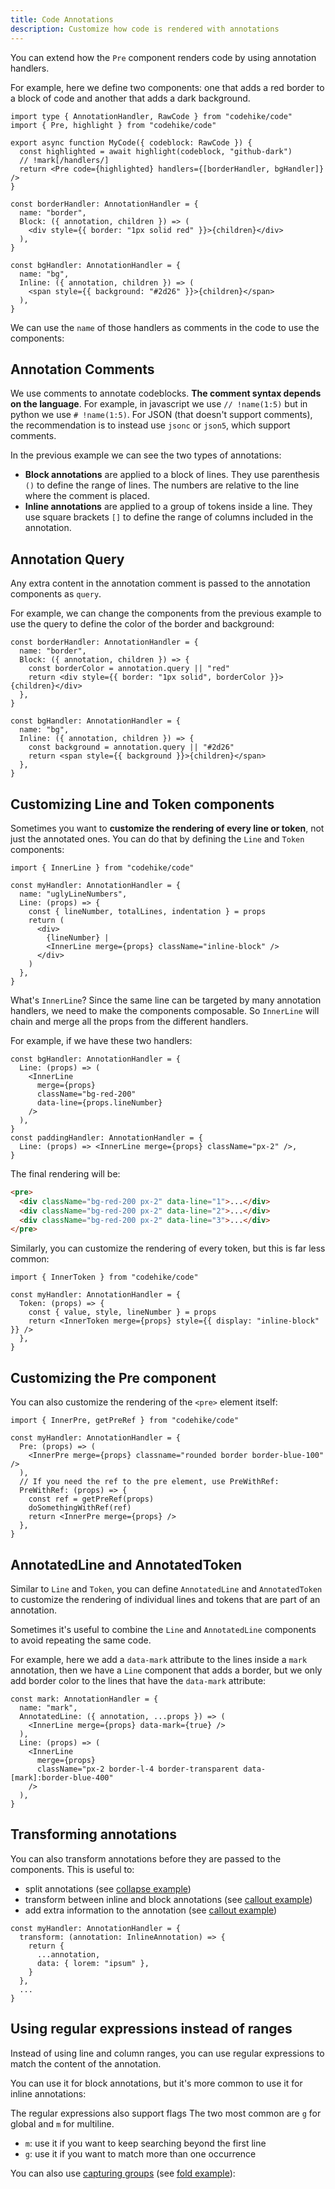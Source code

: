 ```yaml
---
title: Code Annotations
description: Customize how code is rendered with annotations
---
```



You can extend how the `Pre` component renders code by using annotation handlers.

For example, here we define two components: one that adds a red border to a block of code and another that adds a dark background.

```tsx my-code.tsx -c
import type { AnnotationHandler, RawCode } from "codehike/code"
import { Pre, highlight } from "codehike/code"

export async function MyCode({ codeblock: RawCode }) {
  const highlighted = await highlight(codeblock, "github-dark")
  // !mark[/handlers/]
  return <Pre code={highlighted} handlers={[borderHandler, bgHandler]} />
}

const borderHandler: AnnotationHandler = {
  name: "border",
  Block: ({ annotation, children }) => (
    <div style={{ border: "1px solid red" }}>{children}</div>
  ),
}

const bgHandler: AnnotationHandler = {
  name: "bg",
  Inline: ({ annotation, children }) => (
    <span style={{ background: "#2d26" }}>{children}</span>
  ),
}
```

We can use the `name` of those handlers as comments in the code to use the components:

<Demo name="annotations/basic" />

## Annotation Comments

We use comments to annotate codeblocks. **The comment syntax depends on the language**. For example, in javascript we use `// !name(1:5)` but in python we use `# !name(1:5)`. For JSON (that doesn't support comments), the recommendation is to instead use `jsonc` or `json5`, which support comments.

In the previous example we can see the two types of annotations:

- **Block annotations** are applied to a block of lines. They use parenthesis `()` to define the range of lines. The numbers are relative to the line where the comment is placed.
- **Inline annotations** are applied to a group of tokens inside a line. They use square brackets `[]` to define the range of columns included in the annotation.

## Annotation Query

Any extra content in the annotation comment is passed to the annotation components as `query`.

For example, we can change the components from the previous example to use the query to define the color of the border and background:

```tsx my-code.tsx -cs
const borderHandler: AnnotationHandler = {
  name: "border",
  Block: ({ annotation, children }) => {
    const borderColor = annotation.query || "red"
    return <div style={{ border: "1px solid", borderColor }}>{children}</div>
  },
}

const bgHandler: AnnotationHandler = {
  name: "bg",
  Inline: ({ annotation, children }) => {
    const background = annotation.query || "#2d26"
    return <span style={{ background }}>{children}</span>
  },
}
```

<Demo name="annotations/query" />

## Customizing Line and Token components

Sometimes you want to **customize the rendering of every line or token**, not just the annotated ones. You can do that by defining the `Line` and `Token` components:

```tsx my-code.tsx -c
import { InnerLine } from "codehike/code"

const myHandler: AnnotationHandler = {
  name: "uglyLineNumbers",
  Line: (props) => {
    const { lineNumber, totalLines, indentation } = props
    return (
      <div>
        {lineNumber} |
        <InnerLine merge={props} className="inline-block" />
      </div>
    )
  },
}
```

What's `InnerLine`? Since the same line can be targeted by many annotation handlers, we need to make the components composable. So `InnerLine` will chain and merge all the props from the different handlers.

For example, if we have these two handlers:

```tsx my-code.tsx -c
const bgHandler: AnnotationHandler = {
  Line: (props) => (
    <InnerLine
      merge={props}
      className="bg-red-200"
      data-line={props.lineNumber}
    />
  ),
}
const paddingHandler: AnnotationHandler = {
  Line: (props) => <InnerLine merge={props} className="px-2" />,
}
```

The final rendering will be:

```html output.html
<pre>
  <div className="bg-red-200 px-2" data-line="1">...</div>
  <div className="bg-red-200 px-2" data-line="2">...</div>
  <div className="bg-red-200 px-2" data-line="3">...</div>
</pre>
```

Similarly, you can customize the rendering of every token, but this is far less common:

```tsx my-code.tsx -c
import { InnerToken } from "codehike/code"

const myHandler: AnnotationHandler = {
  Token: (props) => {
    const { value, style, lineNumber } = props
    return <InnerToken merge={props} style={{ display: "inline-block" }} />
  },
}
```

## Customizing the Pre component

You can also customize the rendering of the `<pre>` element itself:

```tsx my-code.tsx
import { InnerPre, getPreRef } from "codehike/code"

const myHandler: AnnotationHandler = {
  Pre: (props) => (
    <InnerPre merge={props} classname="rounded border border-blue-100" />
  ),
  // If you need the ref to the pre element, use PreWithRef:
  PreWithRef: (props) => {
    const ref = getPreRef(props)
    doSomethingWithRef(ref)
    return <InnerPre merge={props} />
  },
}
```

## AnnotatedLine and AnnotatedToken

Similar to `Line` and `Token`, you can define `AnnotatedLine` and `AnnotatedToken` to customize the rendering of individual lines and tokens that are part of an annotation.

Sometimes it's useful to combine the `Line` and `AnnotatedLine` components to avoid repeating the same code.

For example, here we add a `data-mark` attribute to the lines inside a `mark` annotation, then we have a `Line` component that adds a border, but we only add border color to the lines that have the `data-mark` attribute:

```tsx my-code.tsx
const mark: AnnotationHandler = {
  name: "mark",
  AnnotatedLine: ({ annotation, ...props }) => (
    <InnerLine merge={props} data-mark={true} />
  ),
  Line: (props) => (
    <InnerLine
      merge={props}
      className="px-2 border-l-4 border-transparent data-[mark]:border-blue-400"
    />
  ),
}
```

<Demo name="annotations/mark" />

## Transforming annotations

You can also transform annotations before they are passed to the components. This is useful to:

- split annotations (see [collapse example](/docs/code/collapse))
- transform between inline and block annotations (see [callout example](/docs/code/callout))
- add extra information to the annotation (see [callout example](/docs/code/callout))

```tsx my-code.tsx
const myHandler: AnnotationHandler = {
  transform: (annotation: InlineAnnotation) => {
    return {
      ...annotation,
      data: { lorem: "ipsum" },
    }
  },
  ...
}
```

## Using regular expressions instead of ranges

Instead of using line and column ranges, you can use regular expressions to match the content of the annotation.

You can use it for block annotations, but it's more common to use it for inline annotations:

<Demo name="annotations/regex" />

The regular expressions also support flags The two most common are `g` for global and `m` for multiline.

- `m`: use it if you want to keep searching beyond the first line
- `g`: use it if you want to match more than one occurrence

You can also use [capturing groups](https://developer.mozilla.org/en-US/docs/Web/JavaScript/Reference/Regular_expressions/Capturing_group) (see [fold example](/docs/code/fold)):

<Demo name="annotations/groups" />
